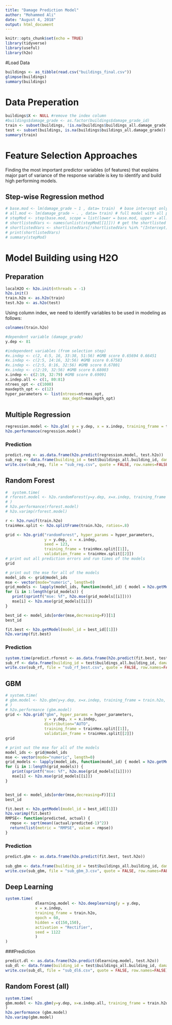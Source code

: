 ```yaml
---
title: "Damage Prediction Model"
author: "Mohammed Ali"
date: "August 4, 2018"
output: html_document
---
```


```r
knitr::opts_chunk$set(echo = TRUE)
library(tidyverse)
library(useful)
library(h2o)
```

#Load Data

```r
buildings <- as_tibble(read.csv("buildings_final.csv"))
glimpse(buildings)
summary(buildings)
```


# Data Preperation

```r
buildings$X <- NULL #remove the index column
#buildings$damage_grade <- as.factor(buildings$damage_grade_id)
train <- subset(buildings, !is.na(buildings$buildings_all.damage_grade))
test <- subset(buildings, is.na(buildings$buildings_all.damage_grade))
summary(train)
```

# Feature Selection Approaches
Finding the most important predictor variables (of features) that explains major part of variance of the response variable is key to identify and build high performing models.

## Step-wise Regression method
```r
# base.mod <- lm(damage_grade ~ 1 , data= train)  # base intercept only model
# all.mod <- lm(damage_grade ~ . , data= train) # full model with all predictors
# stepMod <- step(base.mod, scope = list(lower = base.mod, upper = all.mod), direction = "both", trace = 0, steps = 1000)  # perform step-wise algorithm
# shortlistedVars <- names(unlist(stepMod[[1]])) # get the shortlisted variable.
# shortlistedVars <- shortlistedVars[!shortlistedVars %in% "(Intercept)"]  # remove intercept
# print(shortlistedVars)
# summary(stepMod)
```

# Model Building using H2O

## Preparation

```r
localH2O <- h2o.init(nthreads = -1)
h2o.init()
train.h2o <- as.h2o(train)
test.h2o <- as.h2o(test)
```
Using column index, we need to identify variables to be used in modeling as follows:

```r
colnames(train.h2o)
```

```r
#dependent variable (damage_grade)
y.dep <- 81

#independent variables (from selection step)
#x.indep <- c(2, 4:5, 16, 33:38, 51:56) #GMB score 0.65694 0.66451
#x.indep <- c(2:5, 14:16, 32:56) #GMB score 0.67583
#x.indep <- c(2:5, 8:16, 32:56) #GMB score 0.67801
#x.indep <- c(2:19, 32:56) #GMB score 0.68003
x.indep <- c(2:19, 32:79) #GMB score 0.69091
x.indep.all <- c(1, 80:81)
ntrees_opt <- c(1000)
maxdepth_opt <- c(12)
hyper_parameters <- list(ntrees=ntrees_opt,
                         max_depth=maxdepth_opt)
```


## Multiple Regression

```r
regression.model <- h2o.glm( y = y.dep, x = x.indep, training_frame = train.h2o, family = "multinomial")
h2o.performance(regression.model)
```

### Prediction
```r
predict.reg <- as.data.frame(h2o.predict(regression.model, test.h2o))
sub_reg <- data.frame(building_id = test$buildings_all.building_id, damage_grade = predict.reg$predict)
write.csv(sub_reg, file = "sub_reg.csv", quote = FALSE, row.names=FALSE)
```


## Random Forest
```r
#  system.time(
# rforest.model <- h2o.randomForest(y=y.dep, x=x.indep, training_frame = train.h2o, ntrees = 1000, mtries = 3, max_depth = 4, seed = 1122)
# )
# h2o.performance(rforest.model)
# h2o.varimp(rforest.model)

r <- h2o.runif(train.h2o)
trainHex.split <- h2o.splitFrame(train.h2o, ratios=.8)

grid <- h2o.grid("randomForest", hyper_params = hyper_parameters,
                 y = y.dep, x = x.indep,
                 seed = 123,
                 training_frame = trainHex.split[[1]],
                 validation_frame = trainHex.split[[2]])
# print out all prediction errors and run times of the models
grid

# print out the mse for all of the models
model_ids <- grid@model_ids
mse <- vector(mode="numeric", length=0)
grid_models <- lapply(model_ids, function(model_id) { model = h2o.getModel(model_id) })
for (i in 1:length(grid_models)) {
   print(sprintf("mse: %f", h2o.mse(grid_models[[i]])))
   mse[i] <- h2o.mse(grid_models[[i]])
}

best_id <- model_ids[order(mse,decreasing=F)][1]
best_id

fit.best <- h2o.getModel(model_id = best_id[[1]])
h2o.varimp(fit.best)
```

### Prediction
```r
system.time(predict.rforest <- as.data.frame(h2o.predict(fit.best, test.h2o)))
sub_rf <- data.frame(building_id = test$buildings_all.building_id, damage_grade = predict.rforest$predict)
write.csv(sub_rf, file = "sub_rf_best.csv", quote = FALSE, row.names=FALSE)
```

## GBM 

```r
# system.time(
# gbm.model <- h2o.gbm(y=y.dep, x=x.indep, training_frame = train.h2o, ntrees = 1100, max_depth = 6, learn_rate = 0.01, seed = 1122)
# )
# h2o.performance (gbm.model)
grid <- h2o.grid("gbm", hyper_params = hyper_parameters,
                 y = y.dep, x = x.indep,
                 distribution="AUTO",
                 training_frame = trainHex.split[[1]],
                 validation_frame = trainHex.split[[2]])
grid

# print out the mse for all of the models
model_ids <- grid@model_ids
mse <- vector(mode="numeric", length=0)
grid_models <- lapply(model_ids, function(model_id) { model = h2o.getModel(model_id) })
for (i in 1:length(grid_models)) {
   print(sprintf("mse: %f", h2o.mse(grid_models[[i]])))
   mse[i] <- h2o.mse(grid_models[[i]])
}


best_id <- model_ids[order(mse,decreasing=F)][1]
best_id

fit.best <- h2o.getModel(model_id = best_id[[1]])
h2o.varimp(fit.best)
RMPSE<- function(predicted, actual) {
  rmpse <- sqrt(mean((actual/predicted-1)^2))
  return(list(metric = "RMPSE", value = rmpse))
}
```

### Prediction
```r
predict.gbm <- as.data.frame(h2o.predict(fit.best, test.h2o))
            
sub_gbm <- data.frame(building_id = test$buildings_all.building_id, damage_grade = predict.gbm$predict)
write.csv(sub_gbm, file = "sub_gbm_3.csv", quote = FALSE, row.names=FALSE)
```

## Deep Learning

```r
system.time(
             dlearning.model <- h2o.deeplearning(y = y.dep,
             x = x.indep,
             training_frame = train.h2o,
             epoch = 60,
             hidden = c(150,150),
             activation = "Rectifier",
             seed = 1122
             )
)
```

###Prediction

```r
predict.dl <- as.data.frame(h2o.predict(dlearning.model, test.h2o))
sub_dl <- data.frame(building_id = test$buildings_all.building_id, damage_grade = predict.dl$predict)
write.csv(sub_dl, file = "sub_dl6.csv", quote = FALSE, row.names=FALSE)
```


## Random Forest (all)
```r
system.time(
gbm.model <- h2o.gbm(y=y.dep, x=x.indep.all, training_frame = train.h2o, ntrees = 1000, max_depth = 4, learn_rate = 0.01, seed = 1122)
)
h2o.performance (gbm.model)
h2o.varimp(gbm.model)
```